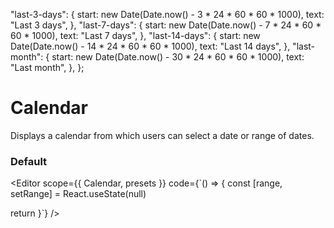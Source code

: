 
  "last-3-days": {
    start: new Date(Date.now() - 3 * 24 * 60 * 60 * 1000),
    text: "Last 3 days",
  },
  "last-7-days": {
    start: new Date(Date.now() - 7 * 24 * 60 * 60 * 1000),
    text: "Last 7 days",
  },
  "last-14-days": {
    start: new Date(Date.now() - 14 * 24 * 60 * 60 * 1000),
    text: "Last 14 days",
  },
  "last-month": {
    start: new Date(Date.now() - 30 * 24 * 60 * 60 * 1000),
    text: "Last month",
  },
};

<Spacer y={0.6} />

# Calendar

<Spacer y={0.8} />

Displays a calendar from which users can select a date or range of dates.

<Spacer />

### Default

<Editor
  scope={{ Calendar, presets }}
  code={`() => {
  const [range, setRange] = React.useState(null)
  
  return <Calendar value={range} onChange={setRange} />
}`}
/>

<Spacer y={4} />
